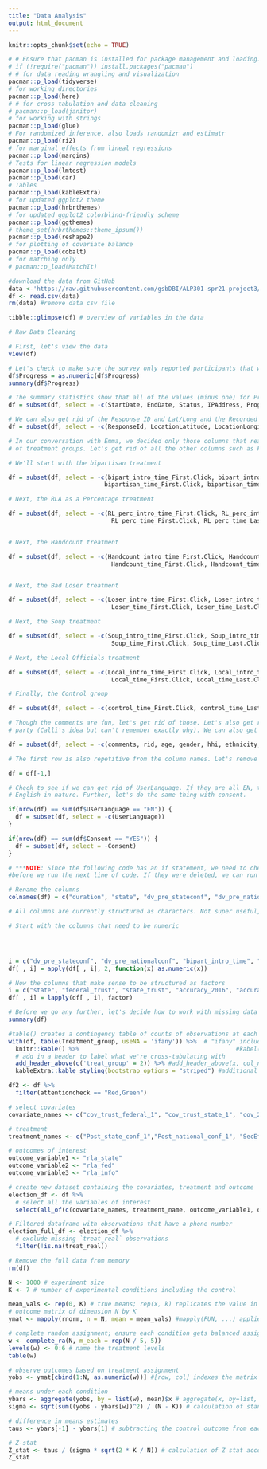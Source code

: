 ```yaml
---
title: "Data Analysis"
output: html_document
---
```


```r
knitr::opts_chunk$set(echo = TRUE)
```

```r
# # Ensure that pacman is installed for package management and loading.
# if (!require("pacman")) install.packages("pacman")
# # for data reading wrangling and visualization
pacman::p_load(tidyverse) 
# for working directories
pacman::p_load(here) 
# # for cross tabulation and data cleaning
# pacman::p_load(janitor) 
# for working with strings
pacman::p_load(glue) 
# For randomized inference, also loads randomizr and estimatr 
pacman::p_load(ri2) 
# for marginal effects from lineal regressions
pacman::p_load(margins)
# Tests for linear regression models
pacman::p_load(lmtest)
pacman::p_load(car)
# Tables
pacman::p_load(kableExtra)
# for updated ggplot2 theme
pacman::p_load(hrbrthemes)
# for updated ggplot2 colorblind-friendly scheme
pacman::p_load(ggthemes)
# theme_set(hrbrthemes::theme_ipsum())
pacman::p_load(reshape2)
# for plotting of covariate balance
pacman::p_load(cobalt)
# for matching only
# pacman::p_load(MatchIt)
```

```r
#download the data from GitHub
data <-'https://raw.githubusercontent.com/gsbDBI/ALP301-spr21-project3/main/RLA_0507.csv'
df <- read.csv(data)
rm(data) #remove data csv file
```

```r
tibble::glimpse(df) # overview of variables in the data
```

```r
# Raw Data Cleaning

# First, let's view the data
view(df)

# Let's check to make sure the survey only reported participants that were 100% complete
df$Progress = as.numeric(df$Progress)
summary(df$Progress)

# The summary statistics show that all of the values (minus one) for Progress are 100, so let's delete that too
df = subset(df, select = -c(StartDate, EndDate, Status, IPAddress, Progress))

# We can also get rid of the Response ID and Lat/Long and the Recorded Date
df = subset(df, select = -c(ResponseId, LocationLatitude, LocationLongitude, RecordedDate))

# In our conversation with Emma, we decided only those columns that read Page.Submit were useful for understanding the timing
# of treatment groups. Let's get rid of all the other columns such as First.Click and Last.Click.

# We'll start with the bipartisan treatment

df = subset(df, select = -c(bipart_intro_time_First.Click, bipart_intro_time_Last.Click, bipart_intro_time_Click.Count,
                           bipartisan_time_First.Click, bipartisan_time_Last.Click, bipartisan_time_Click.Count))

# Next, the RLA as a Percentage treatment

df = subset(df, select = -c(RL_perc_intro_time_First.Click, RL_perc_intro_time_Last.Click, RL_perc_intro_time_Click.Count,
                             RL_perc_time_First.Click, RL_perc_time_Last.Click, RL_perc_time_Click.Count))


# Next, the Handcount treatment

df = subset(df, select = -c(Handcount_intro_time_First.Click, Handcount_intro_time_Last.Click, Handcount_intro_time_Click.Count,
                             Handcount_time_First.Click, Handcount_time_Last.Click, Handcount_time_Click.Count))


# Next, the Bad Loser treatment

df = subset(df, select = -c(Loser_intro_time_First.Click, Loser_intro_time_Last.Click, Loser_intro_time_Click.Count,
                             Loser_time_First.Click, Loser_time_Last.Click, Loser_time_Click.Count))

# Next, the Soup treatment

df = subset(df, select = -c(Soup_intro_time_First.Click, Soup_intro_time_Last.Click, Soup_intro_time_Click.Count,
                             Soup_time_First.Click, Soup_time_Last.Click, Soup_time_Click.Count))

# Next, the Local Officials treatment

df = subset(df, select = -c(Local_intro_time_First.Click, Local_intro_time_Last.Click, Local_intro_time_Click.Count,
                             Local_time_First.Click, Local_time_Last.Click, Local_time_Click.Count))

# Finally, the Control group

df = subset(df, select = -c(control_time_First.Click, control_time_Last.Click, control_time_Click.Count))

# Though the comments are fun, let's get rid of those. Let's also get rid of all of the Lucid profile data except the political
# party (Calli's idea but can't remember exactly why). We can also get rid of the column called rid

df = subset(df, select = -c(comments, rid, age, gender, hhi, ethnicity, hispanic, education, region, zip))

# The first row is also repetitive from the column names. Let's remove that.

df = df[-1,]

# Check to see if we can get rid of UserLanguage. If they are all EN, then let's remove and just annotate that all speakers were
# English in nature. Further, let's do the same thing with consent.

if(nrow(df) == sum(df$UserLanguage == "EN")) {
  df = subset(df, select = -c(UserLanguage))
}

if(nrow(df) == sum(df$Consent == "YES")) {
  df = subset(df, select = -Consent)
}

# ***NOTE: Since the following code has an if statement, we need to check the df to see if UserLanguage and Consent were deleted
#before we run the next line of code. If they were deleted, we can run the code below with no issues. 

# Rename the columns
colnames(df) = c("duration", "state", "dv_pre_stateconf", "dv_pre_nationalconf", "federal_trust", "state_trust", "accuracy_2016", "accuracy_2020", "birthyear", "gender", "gender_text", "parenthood", "bipart_intro_time", "bipart_time", "rla_intro_time", "rla_time", "handcount_intro_time", "handcount_time", "badloser_intro_time", "badloser_time", "soup_intro_time", "soup_time", "local_intro_time", "local_time", "control_time", "dv_post_stateconf", "dv_post_nationalconf", "dv_secondary", "attention_check", "voting_importance", "vote_2020", "candidate_2020", "candidate_text_2020", "education", "political_party", "political_party_text", "political_ideology", "race", "race_text", "income", "lucid_political_party", "treatment")

# All columns are currently structured as characters. Not super useful, so let's change that, allowing us to run descriptive statistics and perform mathematical operations, as needed. 

# Start with the columns that need to be numeric




i = c("dv_pre_stateconf", "dv_pre_nationalconf", "bipart_intro_time", "bipart_time", "rla_intro_time", "rla_time", "handcount_intro_time", "handcount_time", "badloser_intro_time", "badloser_time", "soup_intro_time", "soup_time", "local_intro_time", "local_time", "control_time", "dv_post_stateconf", "dv_post_nationalconf")
df[ , i] = apply(df[ , i], 2, function(x) as.numeric(x))

# Now the columns that make sense to be structured as factors
i = c("state", "federal_trust", "state_trust", "accuracy_2016", "accuracy_2020", "birthyear", "gender", "parenthood", "dv_secondary", "voting_importance", "vote_2020", "candidate_2020", "education", "political_party", "political_ideology", "race", "income", "treatment")
df[ , i] = lapply(df[ , i], factor)

# Before we go any further, let's decide how to work with missing data and where it exists
summary(df)

```



```r
#table() creates a contingency table of counts of observations at each combination of treat_pseudo and treat_real
with(df, table(Treatment_group, useNA = 'ifany')) %>%  # "ifany" includes the NA values in the table
  knitr::kable() %>%                                            #kabel(x, format) generates tables 
  # add in a header to label what we're cross-tabulating with
  add_header_above(c('treat_group' = 2)) %>% #add_header_above(x, col_name=col_span)
  kableExtra::kable_styling(bootstrap_options = "striped") #additional styling options

```

```r
df2 <- df %>% 
  filter(attentioncheck == "Red,Green")

# select covariates
covariate_names <- c("cov_trust_federal_1", "cov_trust_state_1", "cov_2016_accu", "cov_2020_accu", "dem_birthyear", "dem_gender", "dem_gender_6_TEXT", "dem_child","dem_state", "cov_voting_impt_1", "cov_vote_2020", "cov_vote_who_2020", "cov_vote_who_2020_5_TEXT", "dem_edu", "dem_party", "dem_party_4_TEXT", "dem_libcon", "dem_race", "dem_race_6_TEXT", "dem_income")

# treatment
treatment_names <- c("Post_state_conf_1","Post_national_conf_1", "SecEffect_1")

# outcomes of interest
outcome_variable1 <- "rla_state"
outcome_variable2 <- "rla_fed"
outcome_variable3 <- "rla_info"

# create new dataset containing the covariates, treatment and outcome
election_df <- df %>%
  # select all the variables of interest
  select(all_of(c(covariate_names, treatment_name, outcome_variable1, outcome_variable2, outcome_variable3))) %>% # all_of() is for strict selection: if any of the variables in the character vector is missing, an error is thrown.

# Filtered dataframe with observations that have a phone number
election_full_df <- election_df %>% 
  # exclude missing `treat_real` observations
  filter(!is.na(treat_real)) 

# Remove the full data from memory
rm(df)
```

```r
N <- 1000 # experiment size
K <- 7 # number of experimental conditions including the control

mean_vals <- rep(0, K) # true means; rep(x, k) replicates the value in x by k times
# outcome matrix of dimension N by K
ymat <- mapply(rnorm, n = N, mean = mean_vals) #mapply(FUN, ...) applies function FUN; rnorm(n, mean, var) generates normal random variable

# complete random assignment; ensure each condition gets balanced assignment
w <- complete_ra(N, m_each = rep(N / 5, 5))
levels(w) <- 0:6 # name the treatment levels
table(w)

# observe outcomes based on treatment assignment
yobs <- ymat[cbind(1:N, as.numeric(w))] #[row, col] indexes the matrix elements

```

```r
# means under each condition
ybars <- aggregate(yobs, by = list(w), mean)$x # aggregate(x, by=list, FUN) applied function to x by group. In this case, we are taking the means by treatment arm
sigma <- sqrt(sum((yobs - ybars[w])^2) / (N - K)) # calculation of standard deviation

# difference in means estimates
taus <- ybars[-1] - ybars[1] # subtracting the control outcome from each of the three treatment outcomes

# Z-stat
Z_stat <- taus / (sigma * sqrt(2 * K / N)) # calculation of Z stat according to formula above
Z_stat
```
